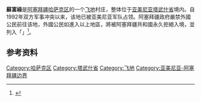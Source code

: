 '''蘇富祿'''是[[阿塞拜疆|阿塞拜疆]][[哈萨克区|哈萨克区]]的一个[[飞地|飞地]]村庄，整体位于[[亚美尼亚|亚美尼亚]][[塔武什省|塔武什省]]境内。自1992年双方军事冲突以来，该地已被亚美尼亚军队占领。阿塞拜疆政府嚴禁外國公民前往该地，外國公民如進入以上地區，將被阿塞拜疆共和國永久拒絕入境，並列入「{{Tsl|en|List of people declared personae non gratae in Azerbaijan|不受欢迎人物名单}}」<ref>{{Cite web|title=Visa section at the Embassy|url=http://azembassy.ro/consular-issues-2/consular-issues/|access-date=2022-04-12|date=|work=Embassy of the Republic of Azerbaijan in Romania|archive-url=https://web.archive.org/web/20130816070355/http://azembassy.ro/consular-issues-2/consular-issues/|archive-date=2013-08-16}}</ref>。

==参考资料==
{{reflist}}

[[Category:哈萨克区|Category:哈萨克区]]
[[Category:塔武什省|Category:塔武什省]]
[[Category:飞地|Category:飞地]]
[[Category:亚美尼亚-阿塞拜疆边界|Category:亚美尼亚-阿塞拜疆边界]]